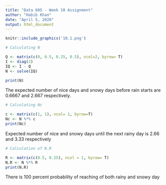 ---
title: "Data 605 - Week 10 Assignment"
author: "Habib Khan"
date: "April 5, 2020"
output: html_document
---

```{r}
knitr::include_graphics('10.1.png')
```

```{r}
# Calculating N 

Q <- matrix(c(0, 0.5, 0.25, 0.5), ncol=2, byrow= T)
I <- diag(2)
IQ <- I - Q
N <- solve(IQ)

print(N)
```

The expected number of nice days and snowy days before rain starts are 0.6667 and 2.667 respectively.

```{r}
# Calculating Nc 

c <- matrix(c(1, 1), ncol= 1, byrow=T)
Nc <- N %*% c
print(Nc)
```

Expected number of nice and snowy days until the next rainy day is 2.66 and 3.33 respectively

```{r}
# Calculation of N.R

R <- matrix(c(0.5, 0.25), ncol = 1, byrow= T)
N.R <- N %*% R
print(N.R)
```

There is 100 percent probability of reaching of both rainy and snowy day









